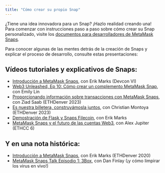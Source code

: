 ```yaml
---
title: "Cómo crear su propio Snap"
---
```


¿Tiene una idea innovadora para un Snap? ¡Hazlo realidad creando una! Para comenzar con instrucciones paso a paso sobre cómo crear su Snap personalizado, visite los [documentos para desarrolladores de MetaMask Snaps](https://docs.metamask.io/guide/snaps.html?utm_source=metamaskSupport&utm_medium=knowledge-base&utm_campaign=2023_Sep_snaps-launch_content_createyourown).

Para conocer algunas de las mentes detrás de la creación de Snaps y explicar el proceso de desarrollo, consulte estas presentaciones:

## Vídeos tutoriales y explicativos de Snaps:

- [Introducción a MetaMask Snaps](https://www.youtube.com/watch?v=XXqTjgcnPqM), con Erik Marks (Devcon VI)
- [Web3 Unleashed, Ep 10: Cómo crear un complemento MetaMask Snap](https://www.youtube.com/watch?v=Tvfma567BhU), con Emily Lin
- [Proporcionando información sobre transacciones con MetaMask Snaps](https://www.youtube.com/watch?v=dtov_vhfz4k), con Ziad Saab (ETHDenver 2023)
- [Es nuestra billetera, construyámosla juntos](https://www.youtube.com/watch?v=G6qunL2gnjE), con Christian Montoya (ETHDenver 2023)
- [Demostración de Flask y Snaps Filecoin](https://www.youtube.com/watch?v=14uEYdgyEr8), con Erik Marks
- [MetaMask Snaps y el futuro de las cuentas Web3](https://www.youtube.com/watch?v=awTGajoXnZI), con Alex Jupiter (ETHCC 6)

## Y en una nota histórica:

- [Introducción a MetaMask Snaps](https://www.youtube.com/watch?v=k5R8HVyNFxQ), con Erik Marks (ETHDenver 2020)
- [MetaMask Snaps Talk Episodio 1: 3Box](https://www.youtube.com/watch?v=_veXcPQ1u0U), con Dan Finlay (¡y cómo limpirar los virus en vivo!)
